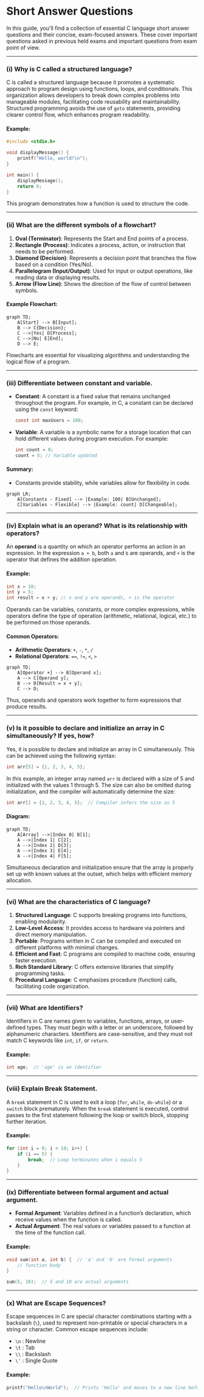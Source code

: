 # Short Answer Questions

In this guide, you'll find a collection of essential C language short answer questions and their concise, exam-focused answers. These cover important questions asked in previous held exams and important questions from exam point of view.

---

### (i) Why is C called a structured language?

C is called a structured language because it promotes a systematic approach to program design using functions, loops, and conditionals. This organization allows developers to break down complex problems into manageable modules, facilitating code reusability and maintainability. Structured programming avoids the use of `goto` statements, providing clearer control flow, which enhances program readability.

#### Example:

```c
#include <stdio.h>

void displayMessage() {
    printf("Hello, world!\n");
}

int main() {
    displayMessage();
    return 0;
}
```

This program demonstrates how a function is used to structure the code.

---

### (ii) What are the different symbols of a flowchart?

1. **Oval (Terminator)**: Represents the Start and End points of a process.
2. **Rectangle (Process)**: Indicates a process, action, or instruction that needs to be performed.
3. **Diamond (Decision)**: Represents a decision point that branches the flow based on a condition (Yes/No).
4. **Parallelogram (Input/Output)**: Used for input or output operations, like reading data or displaying results.
5. **Arrow (Flow Line)**: Shows the direction of the flow of control between symbols.

#### Example Flowchart:

```mermaid
graph TD;
    A[Start] --> B[Input];
    B --> C{Decision};
    C -->|Yes| D[Process];
    C -->|No| E[End];
    D --> E;
```

Flowcharts are essential for visualizing algorithms and understanding the logical flow of a program.

---

### (iii) Differentiate between constant and variable.

- **Constant**: A constant is a fixed value that remains unchanged throughout the program. For example, in C, a constant can be declared using the `const` keyword:
  ```c
  const int maxUsers = 100;
  ```

- **Variable**: A variable is a symbolic name for a storage location that can hold different values during program execution. For example:
  ```c
  int count = 0;
  count = 5; // Variable updated
  ```

#### Summary:

- Constants provide stability, while variables allow for flexibility in code.
  
```mermaid
graph LR;
    A[Constants - Fixed] --> |Example: 100| B[Unchanged];
    C[Variables - Flexible] --> |Example: count| D[Changeable];
```

---

### (iv) Explain what is an operand? What is its relationship with operators?

An **operand** is a quantity on which an operator performs an action in an expression. In the expression `a + b`, both `a` and `b` are operands, and `+` is the operator that defines the addition operation.

#### Example:

```c
int x = 10;
int y = 5;
int result = x + y; // x and y are operands, + is the operator
```

Operands can be variables, constants, or more complex expressions, while operators define the type of operation (arithmetic, relational, logical, etc.) to be performed on those operands.

#### Common Operators:
- **Arithmetic Operators**: `+`, `-`, `*`, `/`
- **Relational Operators**: `==`, `!=`, `<`, `>`

```mermaid
graph TD;
    A[Operator +] --> B[Operand x];
    A --> C[Operand y];
    B --> D[Result = x + y];
    C --> D;
```

Thus, operands and operators work together to form expressions that produce results.

---

### (v) Is it possible to declare and initialize an array in C simultaneously? If yes, how?

Yes, it is possible to declare and initialize an array in C simultaneously. This can be achieved using the following syntax:

```c
int arr[5] = {1, 2, 3, 4, 5};
```

In this example, an integer array named `arr` is declared with a size of 5 and initialized with the values 1 through 5. The size can also be omitted during initialization, and the compiler will automatically determine the size:

```c
int arr[] = {1, 2, 3, 4, 5};  // Compiler infers the size as 5
```

#### Diagram:

```mermaid
graph TD;
    A[Array] -->|Index 0| B[1];
    A -->|Index 1| C[2];
    A -->|Index 2| D[3];
    A -->|Index 3| E[4];
    A -->|Index 4| F[5];
```

Simultaneous declaration and initialization ensure that the array is properly set up with known values at the outset, which helps with efficient memory allocation.

---

### (vi) What are the characteristics of C language?

1. **Structured Language**: C supports breaking programs into functions, enabling modularity.
2. **Low-Level Access**: It provides access to hardware via pointers and direct memory manipulation.
3. **Portable**: Programs written in C can be compiled and executed on different platforms with minimal changes.
4. **Efficient and Fast**: C programs are compiled to machine code, ensuring faster execution.
5. **Rich Standard Library**: C offers extensive libraries that simplify programming tasks.
6. **Procedural Language**: C emphasizes procedure (function) calls, facilitating code organization.

---

### (vii) What are Identifiers?

Identifiers in C are names given to variables, functions, arrays, or user-defined types. They must begin with a letter or an underscore, followed by alphanumeric characters. Identifiers are case-sensitive, and they must not match C keywords like `int`, `if`, or `return`.

#### Example:

```c
int age;  // 'age' is an identifier
```

---

### (viii) Explain Break Statement.

A `break` statement in C is used to exit a loop (`for`, `while`, `do-while`) or a `switch` block prematurely. When the `break` statement is executed, control passes to the first statement following the loop or switch block, stopping further iteration.

#### Example:

```c
for (int i = 0; i < 10; i++) {
    if (i == 5) {
        break;  // Loop terminates when i equals 5
    }
}
```

---

### (ix) Differentiate between formal argument and actual argument.

- **Formal Argument**: Variables defined in a function’s declaration, which receive values when the function is called.
- **Actual Argument**: The real values or variables passed to a function at the time of the function call.

#### Example:

```c
void sum(int a, int b) {  // 'a' and 'b' are formal arguments
    // function body
}

sum(5, 10);  // 5 and 10 are actual arguments
```

---

### (x) What are Escape Sequences?

Escape sequences in C are special character combinations starting with a backslash (`\`), used to represent non-printable or special characters in a string or character. Common escape sequences include:
- `\n` : Newline
- `\t` : Tab
- `\\` : Backslash
- `\'` : Single Quote

#### Example:

```c
printf("Hello\nWorld");  // Prints 'Hello' and moves to a new line before printing 'World'
```